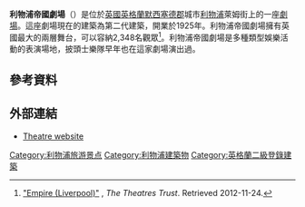 '''利物浦帝國劇場'''（{{lang-en|Liverpool Empire Theatre}}）是位於[[英國|英國]][[英格蘭|英格蘭]][[默西塞德郡|默西塞德郡]]城市[[利物浦|利物浦]]萊姆街上的一座[[劇場|劇場]]。這座劇場現在的建築為第二代建築，開業於1925年。利物浦帝國劇場擁有英國最大的兩層舞台，可以容納2,348名觀眾<ref>[http://www.theatrestrust.org.uk/resources/theatres/show/1922-empire-liverpool "Empire (Liverpool)"] {{Wayback|url=http://www.theatrestrust.org.uk/resources/theatres/show/1922-empire-liverpool |date=20120809123238 }}, ''The Theatres Trust''. Retrieved 2012-11-24.</ref>。利物浦帝國劇場是多種類型娛樂活動的表演場地，披頭士樂隊早年也在這家劇場演出過。

==參考資料==
{{Reflist}}

==外部連結==
*[http://www.liverpoolempire.org.uk/index.asp?VenueID=99 Theatre website] {{Wayback|url=http://www.liverpoolempire.org.uk/index.asp?VenueID=99 |date=20111129063031 }}

[[Category:利物浦旅游景点|Category:利物浦旅游景点]]
[[Category:利物浦建築物|Category:利物浦建築物]]
[[Category:英格蘭二級登錄建築|Category:英格蘭二級登錄建築]]